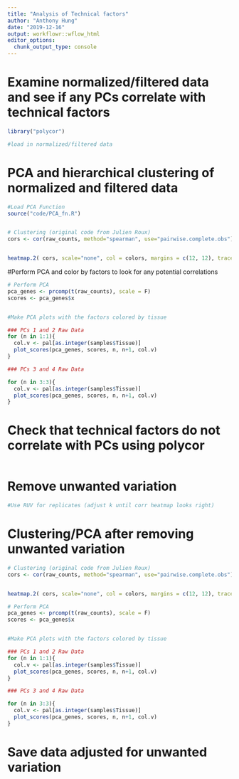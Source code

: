 ```yaml
---
title: "Analysis of Technical factors"
author: "Anthony Hung"
date: "2019-12-16"
output: workflowr::wflow_html
editor_options:
  chunk_output_type: console
---
```


# Examine normalized/filtered data and see if any PCs correlate with technical factors

```r
library("polycor")

#load in normalized/filtered data
```

# PCA and hierarchical clustering of normalized and filtered data

```r
#Load PCA Function
source("code/PCA_fn.R")


# Clustering (original code from Julien Roux)
cors <- cor(raw_counts, method="spearman", use="pairwise.complete.obs")


heatmap.2( cors, scale="none", col = colors, margins = c(12, 12), trace='none', denscol="white", labCol=labels, ColSideColors=pal[as.integer(as.factor(samples$Species))], RowSideColors=pal[as.integer(as.factor(samples$Tissue))+9], cexCol = 0.2 + 1/log10(15), cexRow = 0.2 + 1/log10(15))
```

#Perform PCA and color by factors to look for any potential correlations

```r
# Perform PCA
pca_genes <- prcomp(t(raw_counts), scale = F)
scores <- pca_genes$x


#Make PCA plots with the factors colored by tissue

### PCs 1 and 2 Raw Data
for (n in 1:1){
  col.v <- pal[as.integer(samples$Tissue)]
  plot_scores(pca_genes, scores, n, n+1, col.v)
}

### PCs 3 and 4 Raw Data

for (n in 3:3){
  col.v <- pal[as.integer(samples$Tissue)]
  plot_scores(pca_genes, scores, n, n+1, col.v)
}
```


# Check that technical factors do not correlate with PCs using polycor

```r

```


# Remove unwanted variation

```r
#Use RUV for replicates (adjust k until corr heatmap looks right)

```

# Clustering/PCA after removing unwanted variation

```r
# Clustering (original code from Julien Roux)
cors <- cor(raw_counts, method="spearman", use="pairwise.complete.obs")


heatmap.2( cors, scale="none", col = colors, margins = c(12, 12), trace='none', denscol="white", labCol=labels, ColSideColors=pal[as.integer(as.factor(samples$Species))], RowSideColors=pal[as.integer(as.factor(samples$Tissue))+9], cexCol = 0.2 + 1/log10(15), cexRow = 0.2 + 1/log10(15))

# Perform PCA
pca_genes <- prcomp(t(raw_counts), scale = F)
scores <- pca_genes$x


#Make PCA plots with the factors colored by tissue

### PCs 1 and 2 Raw Data
for (n in 1:1){
  col.v <- pal[as.integer(samples$Tissue)]
  plot_scores(pca_genes, scores, n, n+1, col.v)
}

### PCs 3 and 4 Raw Data

for (n in 3:3){
  col.v <- pal[as.integer(samples$Tissue)]
  plot_scores(pca_genes, scores, n, n+1, col.v)
}
```


# Save data adjusted for unwanted variation

```r

```


